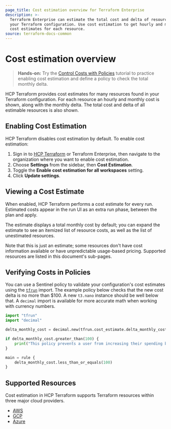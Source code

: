 ```yaml
---
page_title: Cost estimation overview for Terraform Enterprise
description: >-
  Terraform Enterprise can estimate the total cost and delta of resources from
  your Terraform configuration. Use cost estimation to get hourly and monthly
  cost estimates for each resource.
source: terraform-docs-common
---
```


# Cost estimation overview

> **Hands-on:** Try the [Control Costs with Policies](/terraform/tutorials/cloud-get-started/cost-estimation) tutorial to practice enabling cost estimation and define a policy to check the total monthly delta.

HCP Terraform provides cost estimates for many resources found in your Terraform configuration. For each resource an hourly and monthly cost is shown, along with the monthly delta. The total cost and delta of all estimable resources is also shown.

## Enabling Cost Estimation

HCP Terraform disables cost estimation by default. To enable cost estimation:

1.  Sign in to [HCP Terraform](https://app.terraform.io/) or Terraform Enterprise, then navigate to the organization where you want to enable cost estimation.
2.  Choose **Settings** from the sidebar, then **Cost Estimation**.
3.  Toggle the **Enable cost estimation for all workspaces** setting.
4.  Click **Update settings**.

## Viewing a Cost Estimate

When enabled, HCP Terraform performs a cost estimate for every run. Estimated costs appear in the run UI as an extra run phase, between the plan and apply.

The estimate displays a total monthly cost by default; you can expand the estimate to see an itemized list of resource costs, as well as the list of unestimated resources.

Note that this is just an estimate; some resources don't have cost information available or have unpredictable usage-based pricing. Supported resources are listed in this document's sub-pages.

## Verifying Costs in Policies

You can use a Sentinel policy to validate your configuration's cost estimates using the [`tfrun`](/terraform/enterprise/policy-enforcement/import-reference/tfrun) import. The example policy below checks that the new cost delta is no more than $100. A new `t3.nano` instance should be well below that. A `decimal` import is available for more accurate math when working with currency numbers.

```python
import "tfrun"
import "decimal"

delta_monthly_cost = decimal.new(tfrun.cost_estimate.delta_monthly_cost)

if delta_monthly_cost.greater_than(100) {
    print("This policy prevents a user from increasing their spending by more than $100 per month in a single run without a warning.")
}

main = rule {
	delta_monthly_cost.less_than_or_equals(100)
}
```

## Supported Resources

Cost estimation in HCP Terraform supports Terraform resources within three major cloud providers.

-   [AWS](/terraform/enterprise/cost-estimation/aws)
-   [GCP](/terraform/enterprise/cost-estimation/gcp)
-   [Azure](/terraform/enterprise/cost-estimation/azure)
